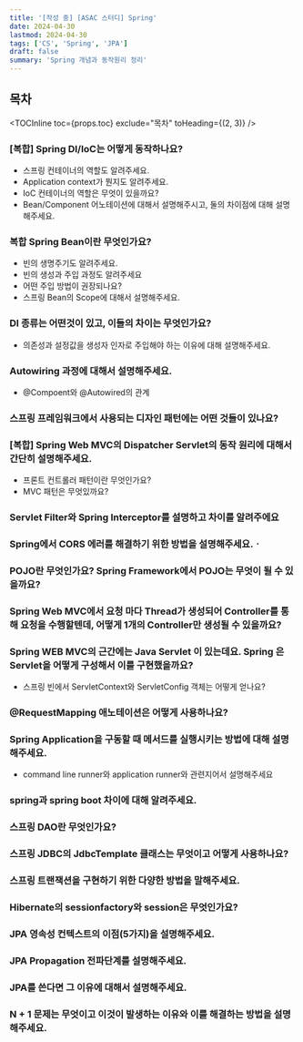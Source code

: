 ```yaml
---
title: '[작성 중] [ASAC 스터디] Spring'
date: 2024-04-30
lastmod: 2024-04-30
tags: ['CS', 'Spring', 'JPA']
draft: false
summary: 'Spring 개념과 동작원리 정리'
---
```


## 목차

<TOCInline toc={props.toc} exclude="목차" toHeading={(2, 3)} />

### [복합] Spring DI/IoC는 어떻게 동작하나요?

- 스프링 컨테이너의 역할도 알려주세요.
- Application context가 뭔지도 알려주세요.
- IoC 컨테이너의 역할은 무엇이 있을까요?
- Bean/Component 어노테이션에 대해서 설명해주시고, 둘의 차이점에 대해 설명해주세요.

### **복합** Spring Bean이란 무엇인가요?

- 빈의 생명주기도 알려주세요.
- 빈의 생성과 주입 과정도 알려주세요
- 어떤 주입 방법이 권장되나요?
- 스프링 Bean의 Scope에 대해서 설명해주세요.

### DI 종류는 어떤것이 있고, 이들의 차이는 무엇인가요?

- 의존성과 설정값을 생성자 인자로 주입해야 하는 이유에 대해 설명해주세요.

### Autowiring 과정에 대해서 설명해주세요.

- @Compoent와 @Autowired의 관계

### 스프링 프레임워크에서 사용되는 디자인 패턴에는 어떤 것들이 있나요?

### [복합] Spring Web MVC의 Dispatcher Servlet의 동작 원리에 대해서 간단히 설명해주세요.

- 프론트 컨트롤러 패턴이란 무엇인가요?
- MVC 패턴은 무엇있까요?

### Servlet Filter와 Spring Interceptor를 설명하고 차이를 알려주에요

### Spring에서 CORS 에러를 해결하기 위한 방법을 설명해주세요.ㆍ

### POJO란 무엇인가요? Spring Framework에서 POJO는 무엇이 될 수 있을까요?

### Spring Web MVC에서 요청 마다 Thread가 생성되어 Controller를 통해 요청을 수행할텐데, 어떻게 1개의 Controller만 생성될 수 있을까요?

### Spring WEB MVC의 근간에는 Java Servlet 이 있는데요. Spring 은 Servlet을 어떻게 구성해서 이를 구현했을까요?

- 스프링 빈에서 ServletContext와 ServletConfig 객체는 어떻게 얻나요?

### @RequestMapping 애노테이션은 어떻게 사용하나요?

### Spring Application을 구동할 때 메서드를 실행시키는 방법에 대해 설명해주세요.

- command line runner와 application runner와 관련지어서 설명해주세요

### spring과 spring boot 차이에 대해 알려주세요.

### 스프링 DAO란 무엇인가요?

### 스프링 JDBC의 JdbcTemplate 클래스는 무엇이고 어떻게 사용하나요?

### 스프링 트랜잭션을 구현하기 위한 다양한 방법을 말해주세요.

### Hibernate의 sessionfactory와 session은 무엇인가요?

### JPA 영속성 컨텍스트의 이점(5가지)을 설명해주세요.

### JPA Propagation 전파단계를 설명해주세요.

### JPA를 쓴다면 그 이유에 대해서 설명해주세요.

### N + 1 문제는 무엇이고 이것이 발생하는 이유와 이를 해결하는 방법을 설명해주세요.

